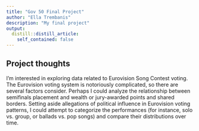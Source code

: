 ```yaml
---
title: "Gov 50 Final Project"
author: "Ella Trembanis"
description: "My final project"
output:
  distill::distill_article:
    self_contained: false
---
```




## Project thoughts

I'm interested in exploring data related to Eurovision Song Contest voting. The Eurovision voting system is notoriously complicated, so there are several factors consider. Perhaps I could analyze the relationship between semifinals placement and wealth or jury-awarded points and shared borders. Setting aside allegations of political influence in Eurovision voting patterns, I could attempt to categorize the performances (for instance, solo vs. group, or ballads vs. pop songs) and compare their distributions over time.